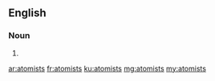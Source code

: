 ==English==

===Noun===
{{head|en|plural}}

# {{plural of|atomist|lang=en}}

[[ar:atomists]]
[[fr:atomists]]
[[ku:atomists]]
[[mg:atomists]]
[[my:atomists]]